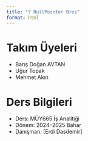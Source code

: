 ```yaml
---
title: "7 NullPointer Bros"
format: html
---
```


# Takım Üyeleri

-   Barış Doğan AVTAN
-   Uğur Topak
-   Mehmet Akın

# Ders Bilgileri

-   Ders: MÜY665 İş Analitiği
-   Dönem: 2024–2025 Bahar
-   Danışman: \[Erdi Dasdemir\]
